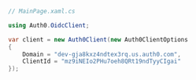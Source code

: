 ```cs MainPage.xaml.cs lines 
// MainPage.xaml.cs

using Auth0.OidcClient;

var client = new Auth0Client(new Auth0ClientOptions
{
    Domain = "dev-gja8kxz4ndtex3rq.us.auth0.com",
    ClientId = "mz9iNEIo2PHu7oeh8QRt19ndTyyCIgai"
});
```
